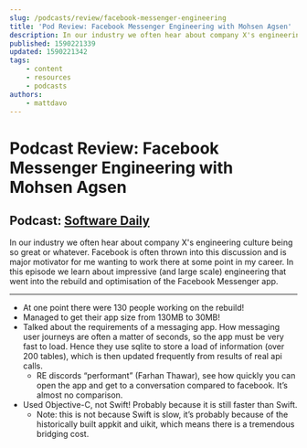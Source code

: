 ```yaml
---
slug: /podcasts/review/facebook-messenger-engineering
title: 'Pod Review: Facebook Messenger Engineering with Mohsen Agsen'
description: In our industry we often hear about company X's engineering culture being so great or whatever. Facebook is often thrown into this discussion and is major motivator for me wanting to work there at some point in my career. In this episode we learn about impressive (and large scale) engineering that went into the rebuild and optimisation of the Facebook Messenger app.
published: 1590221339
updated: 1590221342
tags:
    - content
    - resources
    - podcasts
authors:
    - mattdavo
---
```


# Podcast Review: Facebook Messenger Engineering with Mohsen Agsen

## Podcast: [Software Daily](https://www.softwaredaily.com/post/5e830b546ac58c000ccf31dc/Facebook-Messenger-Engineering-with-Mohsen-Agsen)

In our industry we often hear about company X's engineering culture being so great or whatever. Facebook is often thrown into this discussion and is major motivator for me wanting to work there at some point in my career. In this episode we learn about impressive (and large scale) engineering that went into the rebuild and optimisation of the Facebook Messenger app.

---

-   At one point there were 130 people working on the rebuild!
-   Managed to get their app size from 130MB to 30MB!
-   Talked about the requirements of a messaging app. How messaging user journeys are often a matter of seconds, so the app must be very fast to load. Hence they use sqlite to store a load of information (over 200 tables), which is then updated frequently from results of real api calls.
    -   RE discords “performant” (Farhan Thawar), see how quickly you can open the app and get to a conversation compared to facebook. It’s almost no comparison.
-   Used Objective-C, not Swift! Probably because it is still faster than Swift.
    -   Note: this is not because Swift is slow, it’s probably because of the historically built appkit and uikit, which means there is a tremendous bridging cost.
